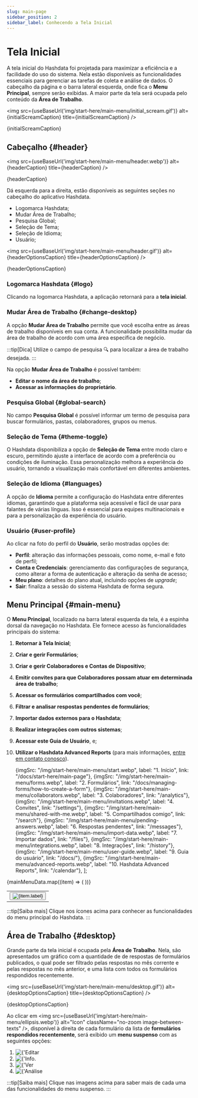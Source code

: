 ```yaml
---
slug: main-page
sidebar_position: 2
sidebar_label: Conhecendo a Tela Inicial
---
```



# Tela Inicial

A tela inicial do Hashdata foi projetada para maximizar a eficiência e a facilidade do uso do sistema. Nela estão disponíveis
as funcionalidades essenciais para gerenciar as tarefas de coleta e análise de dados. O cabeçalho da página e o barra lateral
esquerda, onde fica o **Menu Principal**, sempre serão exibidas. A maior parte da tela será ocupada pelo conteúdo da **Área de
Trabalho**.

<img
    src={useBaseUrl('img/start-here/main-menu/initial_scream.gif')}
    alt={initialScreamCaption}
    title={initialScreamCaption}
/>
<p className="image-caption">{initialScreamCaption}</p>

## Cabeçalho {#header}

<img
    src={useBaseUrl('img/start-here/main-menu/header.webp')}
    alt={headerCaption}
    title={headerCaption}
/>
<p className="image-caption">{headerCaption}</p>

Dá esquerda para a direita, estão disponíveis as seguintes seções no cabeçalho do aplicativo Hashdata.
- Logomarca Hashdata;
- Mudar Área de Trabalho;
- Pesquisa Global;
- Seleção de Tema;
- Seleção de Idioma;
- Usuário;

<img
    src={useBaseUrl('img/start-here/main-menu/header.gif')}
    alt={headerOptionsCaption}
    title={headerOptionsCaption}
/>
<p className="image-caption">{headerOptionsCaption}</p>

### Logomarca Hashdata {#logo}
Clicando na logomarca Hashdata, a aplicação retornará para a **tela inicial**.

### Mudar Área de Trabalho {#change-desktop}
A opção **Mudar Área de Trabalho** permite que você escolha entre as áreas de trabalho disponíveis em sua conta.
A funcionalidade possibilita mudar da área de trabalho de acordo com uma área específica de negócio.

:::tip[Dica]
Utilize o campo de pesquisa 🔍 para localizar a área de trabalho desejada.
:::

Na opção **Mudar Área de Trabalho** é possível também:
- **Editar o nome da área de trabalho**;
- **Acessar as informações do proprietário**.

### Pesquisa Global {#global-search}
No campo **Pesquisa Global** é possível informar um termo de pesquisa para buscar formulários, pastas, colaboradores,
grupos ou menus.

### Seleção de Tema {#theme-toggle}
O Hashdata disponibiliza a opção de **Seleção de Tema** entre modo claro e escuro, permitindo ajuste a interface de acordo
com a preferência ou condições de iluminação. Essa personalização melhora a experiência do usuário, tornando a visualização
mais confortável em diferentes ambientes.

### Seleção de Idioma {#languages}
A opção de **Idioma** permite a configuração do Hashdata entre diferentes idiomas, garantindo que a plataforma seja acessível
e fácil de usar para falantes de várias línguas. Isso é essencial para equipes multinacionais e para a personalização da
experiência do usuário.

### Usuário {#user-profile}
Ao clicar na foto do perfil do **Usuário**, serão mostradas opções de:
- **Perfil**: alteração das informações pessoais, como nome, e-mail e foto de perfil;
- **Conta e Credenciais**: gerenciamento das configurações de segurança, como alterar a forma de autenticação e
alteração da senha de acesso;
- **Meu plano**:  detalhes do plano atual, incluindo opções de *upgrade*;
- **Sair**: finaliza a sessão do sistema Hashdata de forma segura.

## Menu Principal {#main-menu}
O **Menu Principal**, localizado na barra lateral esquerda da tela, é a espinha dorsal da navegação no Hashdata.
Ele fornece acesso às funcionalidades principais do sistema:

1. **Retornar à Tela Inicial**;
2. **Criar e gerir Formulários**;
3. **Criar e gerir Colaboradores e Contas de Dispositivo**;
4. **Emitir convites para que Colaboradores possam atuar em determinada área de trabalho**;
5. **Acessar os formulários compartilhados com você**;
6. **Filtrar e analisar respostas pendentes de formulários**;
7. **Importar dados externos para o Hashdata**;
8. **Realizar integrações com outros sistemas**;
9. **Acessar este Guia de Usuário**, e;
10. **Utilizar o Hashdata Advanced Reports** (para mais informações,  [entre em contato conosco](./first-steps.mdx#user-support)).

    {imgSrc: "/img/start-here/main-menu/start.webp", label: "1. Início", link: "/docs/start-here/main-page"},
    {imgSrc: "/img/start-here/main-menu/forms.webp", label: "2. Formulários", link: "/docs/managing-forms/how-to-create-a-form"},
    {imgSrc: "/img/start-here/main-menu/collaborators.webp", label: "3. Colaboradores", link: "/analytics"},
    {imgSrc: "/img/start-here/main-menu/invitations.webp", label: "4. Convites", link: "/settings"},
    {imgSrc: "/img/start-here/main-menu/shared-with-me.webp", label: "5. Compartilhados comigo", link: "/search"},
    {imgSrc: "/img/start-here/main-menu/pending-answers.webp", label: "6. Respostas pendentes", link: "/messages"},
    {imgSrc: "/img/start-here/main-menu/import-data.webp", label: "7. Importar dados", link: "/files"},
    {imgSrc: "/img/start-here/main-menu/integrations.webp", label: "8. Integrações", link: "/history"},
    {imgSrc: "/img/start-here/main-menu/user-guide.webp", label: "9. Guia do usuário", link: "/docs/"},
    {imgSrc: "/img/start-here/main-menu/advanced-reports.webp", label: "10. Hashdata Advanced Reports", link: "/calendar"},
];

<table style={{
    display: 'flex',
    justifyContent: "space-around",
    flexWrap: 'wrap',
    paddingTop: '1rem',
    paddingBottom: '1rem'
}}>
    <tbody>
    <tr style={{border: 'none'}}>
        {mainMenuData.map((item) => (
            <td style={{border: 'none', padding: '0.5rem'}}>
                <Link to={item.link}>
                    <button style={{
                        display: 'flex',
                        alignItems: 'center',
                        border: "none",
                        padding: '.5em',
                        cursor: "pointer"
                    }}>
                        <img className="no-zoom"
                             src={useBaseUrl(item.imgSrc)}
                             alt={item.label}
                             title={item.label}
                             style={{cursor: "pointer", width: '100%'}}
                        />
                    </button>
                </Link>
            </td>
        ))}
    </tr>
    </tbody>
</table>

:::tip[Saiba mais]
Clique nos ícones acima para conhecer as funcionalidades do menu principal do Hashdata.
:::


## Área de Trabalho {#desktop}
Grande parte da tela inicial é ocupada pela **Área de Trabalho**. Nela, são apresentados um gráfico com a quantidade de
de respostas de formulários publicados, o qual pode ser filtrado pelas respostas no mês corrente e pelas respostas no mês
anterior, e uma lista com todos os formulários respondidos recentemente.

<img
    src={useBaseUrl('img/start-here/main-menu/desktop.gif')}
    alt={desktopOptionsCaption}
    title={desktopOptionsCaption}
/>
<p className="image-caption">{desktopOptionsCaption}</p>

Ao clicar em <img src={useBaseUrl('img/start-here/main-menu/ellipsis.webp')} alt="Icon" className="no-zoom image-between-texts" />,
disponível à direita de cada formulário da lista de **formulários respondidos recentemente**, será exibido um **menu suspenso**
com as seguintes opções:

<ol style={{display: 'flex', flexDirection: 'column', paddingBottom: '1em', gap: '1em'}}>
    <li>
        <Link to={'/docs/forms'}>
            <img style={{cursor: "pointer", width: '20%', verticalAlign: 'middle'}}
                 src={useBaseUrl('img/start-here/main-menu/edit_form.webp')}
                 alt={'Editar Formulário'}
                 title={'Editar Formulário'}
                 className="no-zoom"
            />
        </Link>
    </li>
    <li>
        <Link to={'/docs/forms'}>
            <img style={{cursor: "pointer", width: '20%', verticalAlign: 'middle'}}
                 src={useBaseUrl('img/start-here/main-menu/publish_info.webp')}
                 alt={'Info. Publicação'}
                 title={'Info. Publicação'}
                 className="no-zoom"
            />
        </Link>
    </li>
    <li>
        <Link to={'/docs/forms'}>
            <img style={{cursor: "pointer", width: '20%', verticalAlign: 'middle'}}
                 src={useBaseUrl('img/start-here/main-menu/see_answers.webp')}
                 alt={'Ver Respostas'}
                 title={'Ver Respostas'}
                 className="no-zoom"
            />
        </Link>
    </li>
    <li>
        <Link to={'/docs/forms'}>
            <img style={{cursor: "pointer", width: '20%', verticalAlign: 'middle'}}
                 src={useBaseUrl('img/start-here/main-menu/graph_analysis.webp')}
                 alt={'Análise Gráfica'}
                 title={'Análise Gráfica'}
                 className="no-zoom"
            />
        </Link>
    </li>
</ol>

:::tip[Saiba mais]
Clique nas imagens acima para saber mais de cada uma das funcionalidades do menu suspenso.
:::
